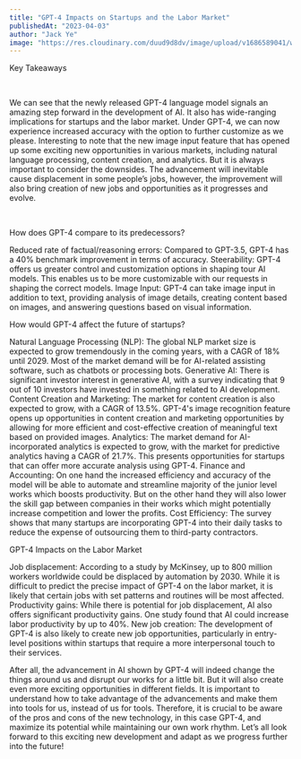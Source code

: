 ```yaml
---
title: "GPT-4 Impacts on Startups and the Labor Market"
publishedAt: "2023-04-03"
author: "Jack Ye"
image: "https://res.cloudinary.com/duud9d8dv/image/upload/v1686589041/web-app-clones/truewind.ai/gpt4-impact_f0esvp.png"
---
```


Key Takeaways

‍

We can see that the newly released GPT-4 language model signals an amazing step forward in the development of AI. It also has wide-ranging implications for startups and the labor market. Under GPT-4, we can now experience increased accuracy with the option to further customize as we please. Interesting to note that the new image input feature that has opened up some exciting new opportunities in various markets, including natural language processing, content creation, and analytics. But it is always important to consider the downsides. The advancement will inevitable cause displacement in some people’s jobs, however, the improvement will also bring creation of new jobs and opportunities as it progresses and evolve.

‍

How does GPT-4 compare to its predecessors?

Reduced rate of factual/reasoning errors: Compared to GPT-3.5, GPT-4 has a 40% benchmark improvement in terms of accuracy.
Steerability: GPT-4 offers us greater control and customization options in shaping tour AI models. This enables us to be more customizable with our requests in shaping the correct models.
Image Input: GPT-4 can take image input in addition to text, providing analysis of image details, creating content based on images, and answering questions based on visual information.
‍

How would GPT-4 affect the future of startups?

Natural Language Processing (NLP): The global NLP market size is expected to grow tremendously in the coming years, with a CAGR of 18% until 2029. Most of the market demand will be for AI-related assisting software, such as chatbots or processing bots.
Generative AI: There is significant investor interest in generative AI, with a survey indicating that 9 out of 10 investors have invested in something related to AI development.
Content Creation and Marketing: The market for content creation is also expected to grow, with a CAGR of 13.5%. GPT-4's image recognition feature opens up opportunities in content creation and marketing opportunities by allowing for more efficient and cost-effective creation of meaningful text based on provided images.
Analytics: The market demand for AI-incorporated analytics is expected to grow, with the market for predictive analytics having a CAGR of 21.7%. This presents opportunities for startups that can offer more accurate analysis using GPT-4.
Finance and Accounting: On one hand the increased efficiency and accuracy of the model will be able to automate and streamline majority of the junior level works which boosts productivity. But on the other hand they will also lower the skill gap between companies in their works which might potentially increase competition and lower the profits.
Cost Efficiency: The survey shows that many startups are incorporating GPT-4 into their daily tasks to reduce the expense of outsourcing them to third-party contractors.
‍

GPT-4 Impacts on the Labor Market

Job displacement: According to a study by McKinsey, up to 800 million workers worldwide could be displaced by automation by 2030. While it is difficult to predict the precise impact of GPT-4 on the labor market, it is likely that certain jobs with set patterns and routines will be most affected. 
Productivity gains: While there is potential for job displacement, AI also offers significant productivity gains. One study found that AI could increase labor productivity by up to 40%.
New job creation: The development of GPT-4 is also likely to create new job opportunities, particularly in entry-level positions within startups that require a more interpersonal touch to their services.
‍

After all, the advancement in AI shown by GPT-4 will indeed change the things around us and disrupt our works for a little bit. But it will also create even more exciting opportunities in different fields. It is important to understand how to take advantage of the advancements and make them into tools for us, instead of us for tools. Therefore, it is crucial to be aware of the pros and cons of the new technology, in this case GPT-4, and maximize its potential while maintaining our own work rhythm. Let’s all look forward to this exciting new development and adapt as we progress further into the future!

